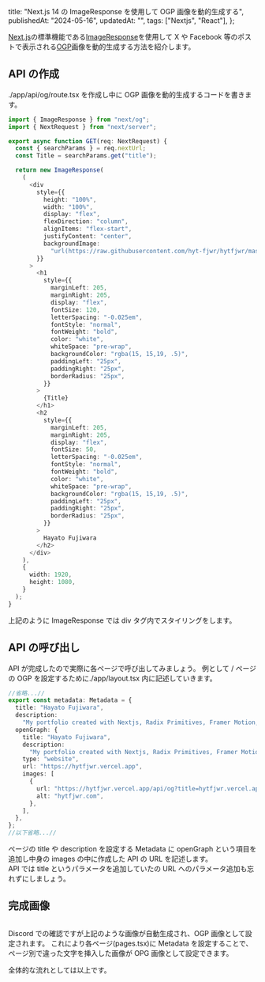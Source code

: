   title: "Next.js 14 の ImageResponse を使用して OGP 画像を動的生成する",
  publishedAt: "2024-05-16",
  updatedAt: "",
  tags: ["Nextjs", "React"],
};

[Next.js](https://nextjs.org/)の標準機能である[ImageResponse](https://nextjs.org/docs/app/api-reference/functions/image-response)を使用して
X や Facebook 等のポストで表示される[OGP](https://mieru-ca.com/blog/ogp/)画像を動的生成する方法を紹介します。

## API の作成

./app/api/og/route.tsx を作成し中に OGP 画像を動的生成するコードを書きます。

```ts
import { ImageResponse } from "next/og";
import { NextRequest } from "next/server";

export async function GET(req: NextRequest) {
  const { searchParams } = req.nextUrl;
  const Title = searchParams.get("title");

  return new ImageResponse(
    (
      <div
        style={{
          height: "100%",
          width: "100%",
          display: "flex",
          flexDirection: "column",
          alignItems: "flex-start",
          justifyContent: "center",
          backgroundImage:
            "url(https://raw.githubusercontent.com/hyt-fjwr/hytfjwr/master/public/og/og.png)",
        }}
      >
        <h1
          style={{
            marginLeft: 205,
            marginRight: 205,
            display: "flex",
            fontSize: 120,
            letterSpacing: "-0.025em",
            fontStyle: "normal",
            fontWeight: "bold",
            color: "white",
            whiteSpace: "pre-wrap",
            backgroundColor: "rgba(15, 15,19, .5)",
            paddingLeft: "25px",
            paddingRight: "25px",
            borderRadius: "25px",
          }}
        >
          {Title}
        </h1>
        <h2
          style={{
            marginLeft: 205,
            marginRight: 205,
            display: "flex",
            fontSize: 50,
            letterSpacing: "-0.025em",
            fontStyle: "normal",
            fontWeight: "bold",
            color: "white",
            whiteSpace: "pre-wrap",
            backgroundColor: "rgba(15, 15,19, .5)",
            paddingLeft: "25px",
            paddingRight: "25px",
            borderRadius: "25px",
          }}
        >
          Hayato Fujiwara
        </h2>
      </div>
    ),
    {
      width: 1920,
      height: 1080,
    }
  );
}
```

上記のように ImageResponse では div タグ内でスタイリングをします。

## API の呼び出し

API が完成したので実際に各ページで呼び出してみましょう。
例として / ページの OGP を設定するために./app/layout.tsx 内に記述していきます。

```ts
//省略...//
export const metadata: Metadata = {
  title: "Hayato Fujiwara",
  description:
    "My portfolio created with Nextjs, Radix Primitives, Framer Motion, Tailwind",
  openGraph: {
    title: "Hayato Fujiwara",
    description:
      "My portfolio created with Nextjs, Radix Primitives, Framer Motion, Tailwind",
    type: "website",
    url: "https://hytfjwr.vercel.app",
    images: [
      {
        url: "https://hytfjwr.vercel.app/api/og?title=hytfjwr.vercel.app",
        alt: "hytfjwr.com",
      },
    ],
  },
};
//以下省略...//
```

ページの title や description を設定する Metadata に openGraph という項目を追加し中身の images の中に作成した API の URL を記述します。<br/>
API では title というパラメータを追加していたの URL へのパラメータ追加も忘れずにしましょう。

## 完成画像

<Image width={505} height={412} alt="" src="/images/blog/evidence-ogp.png" />

Discord での確認ですが上記のような画像が自動生成され、OGP 画像として設定されます。
これにより各ページ(pages.tsx)に Metadata を設定することで、ページ別で違った文字を挿入した画像が OPG 画像として設定できます。

全体的な流れとしては以上です。
